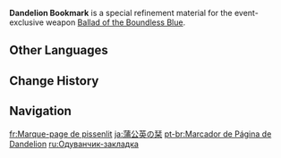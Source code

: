 {{Item Infobox
|id           = 200117
|image        = Item Dandelion Bookmark.png
|type         = Refinement Materials
|invCategory  = Character Development Items
|quality      = 4
|effect       = Specialized refinement material for "[[Ballad of the Boundless Blue]]."
|description  = In many poems and tales, Dandelions are a symbol of unrestrained freedom, traveling to faraway lands. Placing a bookmark with the image of a Dandelion within the pages of a book is not a form of confinement, but rather allowing it to wander in a world far vaster and brighter than our own.
|source1      = [[Waterborne Poetry]] Event
|weapon       = Ballad of the Boundless Blue
}}
'''Dandelion Bookmark''' is a special refinement material for the event-exclusive weapon [[Ballad of the Boundless Blue]].

==Other Languages==
{{Other Languages
|en      = Dandelion Bookmark
|zhs     = 蒲公英书签
|zhs_rm  = 
|zht     = 蒲公英書籤
|zht_rm  = 
|zh_tl   = 
|ja      = 蒲公英の栞
|ja_rm   = Tanpopo no Shiori
|ja_tl   = Dandelion Bookmark
|ko      = 민들레 책갈피
|ko_tl   = Dandelion Bookmark
|es      = Marcapáginas con forma de diente de león
|es_tl   = Dandelion-Shaped Bookmark
|fr      = Marque-page de pissenlit
|fr_tl   = Dandelion Bookmark
|ru      = Одуванчик-закладка
|ru_tl   = Dandelion Bookmark
|th      = Dandelion Bookmark
|vi      = Kẹp Sách Bồ Công Anh
|vi_tl   = 
|de      = Löwenzahn-Lesezeichen
|de_tl   = Dandelion Bookmark
|id      = Dandelion Bookmark
|pt      = Marcador de Página de Dandelion
|pt_tl   = Dandelion Bookmark
|tr      = Karahindiba Ayracı
|tr_tl   = Dandelion Separator
|it      = Segnalibro con dente di leone
|it_tl   = 
}}

==Change History==
{{Change History|4.1}}

==Navigation==
{{Development Item Navbox|type=Weapon Materials}}

[[fr:Marque-page de pissenlit]]
[[ja:蒲公英の栞]]
[[pt-br:Marcador de Página de Dandelion]]
[[ru:Одуванчик-закладка]]